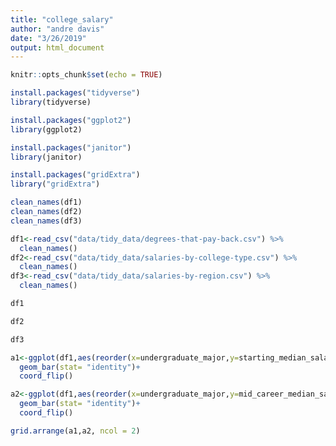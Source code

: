 ```yaml
---
title: "college_salary"
author: "andre davis"
date: "3/26/2019"
output: html_document
---
```


```r
knitr::opts_chunk$set(echo = TRUE)
```

```r
install.packages("tidyverse")
library(tidyverse)

install.packages("ggplot2")
library(ggplot2)

install.packages("janitor")
library(janitor)

install.packages("gridExtra")
library("gridExtra")

clean_names(df1)
clean_names(df2)
clean_names(df3)

df1<-read_csv("data/tidy_data/degrees-that-pay-back.csv") %>% 
  clean_names()
df2<-read_csv("data/tidy_data/salaries-by-college-type.csv") %>% 
  clean_names()
df3<-read_csv("data/tidy_data/salaries-by-region.csv") %>% 
  clean_names()

df1

df2

df3

a1<-ggplot(df1,aes(reorder(x=undergraduate_major,y=starting_median_salary)))+
  geom_bar(stat= "identity")+
  coord_flip()

a2<-ggplot(df1,aes(reorder(x=undergraduate_major,y=mid_career_median_salary)))+
  geom_bar(stat= "identity")+
  coord_flip()

grid.arrange(a1,a2, ncol = 2)
  
```
  



